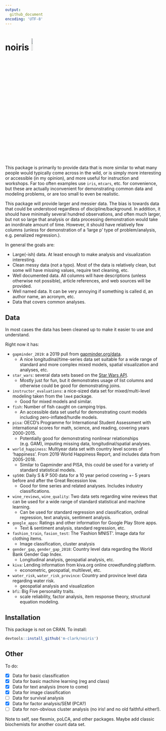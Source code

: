 ```yaml
---
output: 
  github_document
encoding: 'UTF-8'
---
```


# noiris <img src="data-raw/noiris.png" style="margin: 0 auto; width: 10%">

This package is primarily to provide data that is more similar to what many people would typically come across in the wild, or is simply more interesting or accessible (in my opinion), and more useful for instruction and workshops.  Far too often examples use `iris`, `mtcars`, etc. for convenience, but these are actually inconvenient for demonstrating common data and modeling problems, or are too small to even be realistic.  

This package will provide larger and messier data.  The bias is towards data that could be understood regardless of discipline/background. In addition, it should have minimally several hundred observations, and often much larger, but not so large that analysis or data processing demonstration would take an inordinate amount of time.  However, it should have relatively few columns (unless for demonstration of a 'large p' type of problem/analysis, e.g. penalized regression.).

In general the goals are:

- Large(-ish) data.  At least enough to make analysis and visualization interesting.
- Clean messy data (not a typo).  Most of the data is relatively clean, but some will have missing values, require text cleaning, etc.
- Well documented data.  All columns will have descriptions (unless otherwise not possible), article references, and web sources will be provided.
- Well named data. It can be very annoying if something is called d, an author name, an acronym, etc.
- Data that covers common analyses.


## Data

In most cases the data has been cleaned up to make it easier to use and understand.

Right now it has:

- `gapminder_2019`: a 2019 pull from [gapminder.org/data](http://www.gapminder.org/data/).
    -  A nice longitudinal/time-series data set suitable for a wide range of standard and more complex mixed models, spatial visualization and analyses, etc.
    
- `star_wars`: several data sets based on the [Star Wars API](https://swapi.co/). 
    - Mostly just for fun, but it demonstrates usage of list columns and otherwise could be good for demonstrating joins.
    
- `instructor_evaluations`: a nice-sized data set for mixed/multi-level modeling taken from the `lme4` package.
    - Good for mixed models and similar.
    
- `fish`: Number of fish caught on camping trips.
    - An accessible data set useful for demonstrating count models including zero-inflated/hurdle models.
    
- `pisa`: OECD's Programme for International Student Assessment with international scores for math, science, and reading, covering years 2000-2015.
    - Potentially  good for demonstrating nonlinear relationships (e.g. GAM), imputing missing data, longitudinal/spatial analyses. 
    
- `world_happiness`: Multiyear data set with country level scores of 'happiness'. From 2019 World Happiness Report, and includes data from 2005-2018.
    - Similar to Gapminder and PISA, this could be used for a variety of standard statistical models.
    
- `sp500`: Daily S & P 500 data for a 10 year period covering +- 5 years before and after the Great Recession low.
    - Good for time series and related analyses.  Includes industry classifications.
    
- `wine_reviews`, `wine_quality`: Two data sets regarding wine reviews that can be used for a wide range of standard statistical and machine learning. 
    - Can be used for standard regression and classification, ordinal regression, text analysis, sentiment analysis.
    
- `google_apps`: Ratings and other information for Google Play Store apps.
    - Text & sentiment analysis, standard regression, etc.

- `fashion_train`, `fasion_test`: The 'Fashion MNIST'. Image data for clothing items.
    - Image classification, cluster analysis

- `gender_gap`, `gender_gap_2018`: Country level data regarding the World Bank Gender Gap Index.
    - Longitudinal analysis, geospatial analysis, etc.
    
- `kiva`: Lending information from kiva.org online crowdfunding platform.
    - econometric, geospatial, multilevel, etc.

- `water_risk`, `water_risk_province`: Country and province level data regarding water risk.
    - geospatial analysis and visualization
    
- `bfi`: Big Five personality traits.
    - scale reliability, factor analysis, item response theory, structural equation modeling.
    
## Installation

This package is not on CRAN.  To install:

```r
devtools::install_github('m-clark/noiris')
```


## Other

To do:

- [X] Data for basic classification
- [X] Data for basic machine learning (reg and class)
- [X] Data for text analysis (more to come)
- [X] Data for image classification
- [ ] Data for survival analysis
- [X] Data for factor analysis/SEM (PCA?)
- [ ] Data for non-obvious cluster analysis (no iris! and no old faithful either!). 


Note to self, see flexmix, poLCA, and other packages. Maybe add classic biochemists for another count data set.

